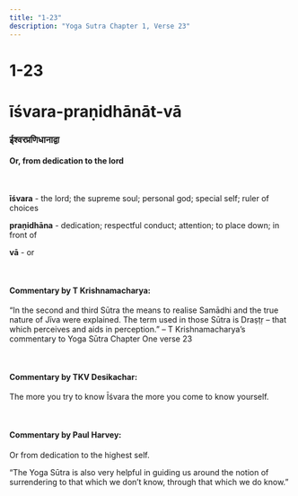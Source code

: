 ```yaml
---
title: "1-23"
description: "Yoga Sutra Chapter 1, Verse 23"
---
```


# 1-23

# īśvara-praṇidhānāt-vā

### ईश्वरप्रणिधानाद्वा

#### Or, from dedication to the lord

<br />

**īśvara** - the lord; the supreme soul; personal god; special self; ruler of choices <br />

**praṇidhāna** - dedication; respectful conduct; attention; to place down; in front of <br />

**vā** - or

<br />

#### Commentary by T Krishnamacharya:

“In the second and third Sūtra the means to realise Samādhi
and the true nature of Jīva were explained.
The term used in those Sūtra is Draṣṭṛ
– that which perceives and aids in perception.”
– T Krishnamacharya’s commentary to Yoga Sūtra Chapter One verse 23

<br />

#### Commentary by TKV Desikachar:

The more you try to know Īśvara the more you come to know yourself.

<br />

#### Commentary by Paul Harvey:

Or from dedication to the highest self.

“The Yoga Sūtra is also very helpful in guiding us around
the notion of surrendering to that which we don’t know,
through that which we do know.”
